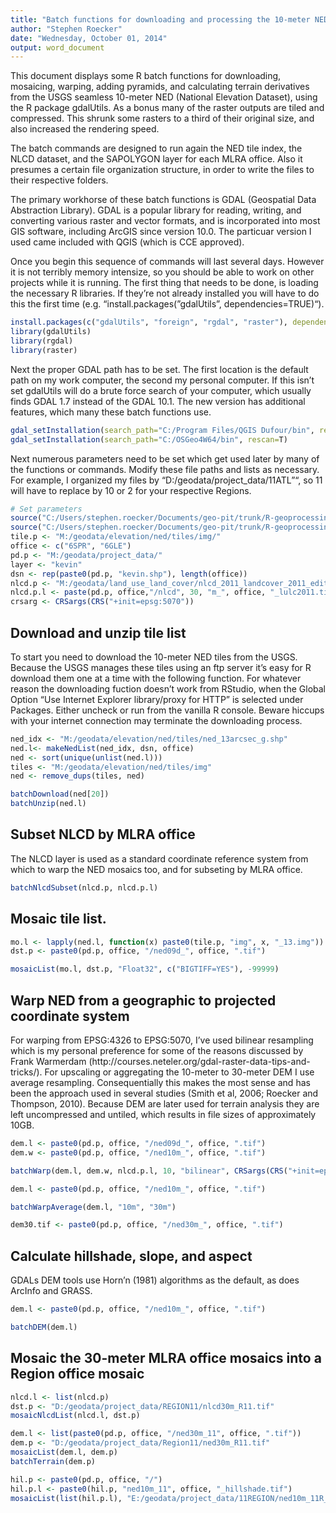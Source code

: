 ---
title: "Batch functions for downloading and processing the 10-meter NED"
author: "Stephen Roecker"
date: "Wednesday, October 01, 2014"
output: word_document
---

This document displays some R batch functions for downloading, mosaicing, warping, adding pyramids, and calculating terrain derivatives from the USGS seamless 10-meter NED (National Elevation Dataset), using the R package gdalUtils. As a bonus many of the raster outputs are tiled and compressed. This shrunk some rasters to a third of their original size, and also increased the rendering speed.

The batch commands are designed to run again the NED tile index, the NLCD dataset, and the SAPOLYGON layer for each MLRA office. Also it presumes a certain file organization structure, in order to write the files to their respective folders.

The primary workhorse of these batch functions is GDAL (Geospatial Data Abstraction Library). GDAL is a popular library for reading, writing, and converting various raster and vector formats, and is incorporated into most GIS software, including ArcGIS since version 10.0. The particuar version I used came included with QGIS (which is CCE approved).

Once you begin this sequence of commands will last several days. However it is not terribly memory intensize, so you should be able to work on other projects while it is running. The first thing that needs to be done, is loading the necessary R libraries. If they're not already installed you will have to do this the first time (e.g. "install.packages("gdalUtils", dependencies=TRUE)").

```{r install and load packages, eval=FALSE}
install.packages(c("gdalUtils", "foreign", "rgdal", "raster"), dependencies=TRUE)
library(gdalUtils)
library(rgdal)
library(raster)
```

Next the proper GDAL path has to be set. The first location is the default path on my work computer, the second my personal computer. If this isn't set gdalUtils will do a brute force search of your computer, which usually finds GDAL 1.7 instead of the GDAL 10.1. The new version has additional features, which many these batch functions use. 
```{r set gdal path, eval=FALSE}
gdal_setInstallation(search_path="C:/Program Files/QGIS Dufour/bin", rescan=T)
gdal_setInstallation(search_path="C:/OSGeo4W64/bin", rescan=T)
```

Next numerous parameters need to be set which get used later by many of the functions or commands. Modify these file paths and lists as necessary. For example, I organized my files by "D:/geodata/project_data/11ATL"", so 11 will have to replace by 10 or 2 for your respective Regions.
```{r, eval=FALSE}
# Set parameters
source("C:/Users/stephen.roecker/Documents/geo-pit/trunk/R-geoprocessing/nedFunctions.R")
source("C:/Users/stephen.roecker/Documents/geo-pit/trunk/R-geoprocessing/gdalUtilsFunctions.R")
tile.p <- "M:/geodata/elevation/ned/tiles/img/"
office <- c("6SPR", "6GLE")
pd.p <- "M:/geodata/project_data/"
layer <- "kevin"
dsn <- rep(paste0(pd.p, "kevin.shp"), length(office))
nlcd.p <- "M:/geodata/land_use_land_cover/nlcd_2011_landcover_2011_edition_2014_03_31.img"
nlcd.p.l <- paste(pd.p, office,"/nlcd", 30, "m_", office, "_lulc2011.tif", sep="")
crsarg <- CRSargs(CRS("+init=epsg:5070"))
```


## Download and unzip tile list
To start you need to download the 10-meter NED tiles from the USGS. Because the USGS manages these tiles using an ftp server it's easy for R download them one at a time with the following function. For whatever reason the downloading fuction doesn't work from RStudio, when the Global Option "Use Internet Explorer library/proxy for HTTP" is selected under Packages. Either uncheck or run from the vanilla R console. Beware hiccups with your internet connection may terminate the downloading process.

```{r, eval=FALSE}
ned_idx <- "M:/geodata/elevation/ned/tiles/ned_13arcsec_g.shp"
ned.l<- makeNedList(ned_idx, dsn, office)
ned <- sort(unique(unlist(ned.l)))
tiles <- "M:/geodata/elevation/ned/tiles/img"
ned <- remove_dups(tiles, ned)

batchDownload(ned[20])
batchUnzip(ned.l)
```

## Subset NLCD by MLRA office
The NLCD layer is used as a standard coordinate reference system from which to warp the NED mosaics too, and for subseting by MLRA office.
```{r, eval=FALSE}
batchNlcdSubset(nlcd.p, nlcd.p.l)
```

## Mosaic tile list. 
```{r, eval=FALSE}
mo.l <- lapply(ned.l, function(x) paste0(tile.p, "img", x, "_13.img"))
dst.p <- paste0(pd.p, office, "/ned09d_", office, ".tif")

mosaicList(mo.l, dst.p, "Float32", c("BIGTIFF=YES"), -99999)
```


## Warp NED from a geographic to projected coordinate system 
For warping from EPSG:4326 to EPSG:5070, I've used bilinear resampling which is my personal preference for some of the reasons discussed by Frank Warmerdam (http://courses.neteler.org/gdal-raster-data-tips-and-tricks/). For upscaling or aggregating the 10-meter to 30-meter DEM I use average resampling. Consequentially this makes the most sense and has been the approach used in several studies (Smith et al, 2006; Roecker and Thompson, 2010). Because DEM are later used for terrain analysis they are left uncompressed and untiled, which results in file sizes of approximately 10GB.
```{r, eval=FALSE}
dem.l <- paste0(pd.p, office, "/ned09d_", office, ".tif")
dem.w <- paste0(pd.p, office, "/ned10m_", office, ".tif")

batchWarp(dem.l, dem.w, nlcd.p.l, 10, "bilinear", CRSargs(CRS("+init=epsg:4326")), crsarg, "Float32", -99999, c("BIGTIFF=YES"))

dem.l <- paste0(pd.p, office, "/ned10m_", office, ".tif")

batchWarpAverage(dem.l, "10m", "30m")

dem30.tif <- paste0(pd.p, office, "/ned30m_", office, ".tif")
```

## Calculate hillshade, slope, and aspect
GDALs DEM tools use Horn'n (1981) algorithms as the default, as does ArcInfo and GRASS.
```{r, eval=FALSE}
dem.l <- paste0(pd.p, office, "/ned10m_", office, ".tif")

batchDEM(dem.l)
```

## Mosaic the 30-meter MLRA office mosaics into a Region office mosaic
```{r, eval=FALSE}
nlcd.l <- list(nlcd.p)
dst.p <- "D:/geodata/project_data/REGION11/nlcd30m_R11.tif"
mosaicNlcdList(nlcd.l, dst.p)

dem.l <- list(paste0(pd.p, office, "/ned30m_11", office, ".tif"))
dem.p <- "D:/geodata/project_data/Region11/ned30m_R11.tif"
mosaicList(dem.l, dem.p)
batchTerrain(dem.p)

hil.p <- paste0(pd.p, office, "/")
hil.p.l <- paste0(hil.p, "ned10m_11", office, "_hillshade.tif")
mosaicList(list(hil.p.l), "E:/geodata/project_data/11REGION/ned10m_11R_hillshade.tif", "Byte", c("COMPRESS=DEFLATE", "TILED=YES", "BIGTIFF=YES"), 0)
```
